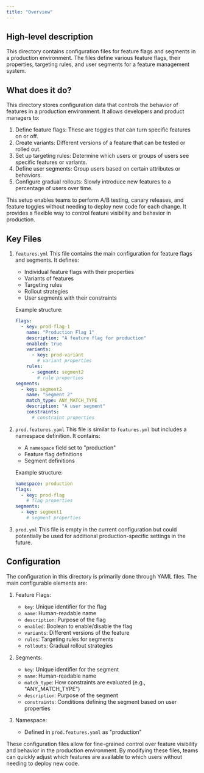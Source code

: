 ```yaml
---
title: "Overview"
---
```


## High-level description
This directory contains configuration files for feature flags and segments in a production environment. The files define various feature flags, their properties, targeting rules, and user segments for a feature management system.

## What does it do?
This directory stores configuration data that controls the behavior of features in a production environment. It allows developers and product managers to:

1. Define feature flags: These are toggles that can turn specific features on or off.
2. Create variants: Different versions of a feature that can be tested or rolled out.
3. Set up targeting rules: Determine which users or groups of users see specific features or variants.
4. Define user segments: Group users based on certain attributes or behaviors.
5. Configure gradual rollouts: Slowly introduce new features to a percentage of users over time.

This setup enables teams to perform A/B testing, canary releases, and feature toggles without needing to deploy new code for each change. It provides a flexible way to control feature visibility and behavior in production.

## Key Files

1. `features.yml`
   This file contains the main configuration for feature flags and segments. It defines:
   - Individual feature flags with their properties
   - Variants of features
   - Targeting rules
   - Rollout strategies
   - User segments with their constraints

   Example structure:
   ```yaml
   flags:
     - key: prod-flag-1
       name: "Production Flag 1"
       description: "A feature flag for production"
       enabled: true
       variants:
         - key: prod-variant
           # variant properties
       rules:
         - segment: segment2
           # rule properties
   segments:
     - key: segment2
       name: "Segment 2"
       match_type: ANY_MATCH_TYPE
       description: "A user segment"
       constraints:
         # constraint properties
   ```

2. `prod.features.yaml`
   This file is similar to `features.yml` but includes a namespace definition. It contains:
   - A `namespace` field set to "production"
   - Feature flag definitions
   - Segment definitions

   Example structure:
   ```yaml
   namespace: production
   flags:
     - key: prod-flag
       # flag properties
   segments:
     - key: segment1
       # segment properties
   ```

3. `prod.yml`
   This file is empty in the current configuration but could potentially be used for additional production-specific settings in the future.

## Configuration
The configuration in this directory is primarily done through YAML files. The main configurable elements are:

1. Feature Flags:
   - `key`: Unique identifier for the flag
   - `name`: Human-readable name
   - `description`: Purpose of the flag
   - `enabled`: Boolean to enable/disable the flag
   - `variants`: Different versions of the feature
   - `rules`: Targeting rules for segments
   - `rollouts`: Gradual rollout strategies

2. Segments:
   - `key`: Unique identifier for the segment
   - `name`: Human-readable name
   - `match_type`: How constraints are evaluated (e.g., "ANY_MATCH_TYPE")
   - `description`: Purpose of the segment
   - `constraints`: Conditions defining the segment based on user properties

3. Namespace:
   - Defined in `prod.features.yaml` as "production"

These configuration files allow for fine-grained control over feature visibility and behavior in the production environment. By modifying these files, teams can quickly adjust which features are available to which users without needing to deploy new code.